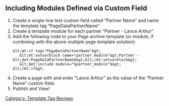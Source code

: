 [[Category: Template Tag Recipes]]

== Including Modules Defined via Custom Field ==

<ol>
<li>Create a single-line text custom field called &#8220;Partner Name&#8221; and name the template tag &#8220;PageDataPartnerName&#8221;</li>
<li>Create a template module for each partner  &#8220;Partner - Lance Arthur&#8221;</li>
<li><p>Add the following code to your Page archive template (or module, if combining with the above multiple page template solution):</p>

<pre>&lt;mt:if tag="PageDataPartnerName"&gt;
   &lt;mt:setvarblock name="partner_module"&gt;Partner - &lt;$mt:PageDataPartnerName$&gt;&lt;/mt:setvarblock&gt;
   &lt;$mt:include module="$partner_module"$&gt;
&lt;/mt:if&gt;
</pre></li>
<li><p>Create a page with and enter &#8220;Lance Arthur&#8221; as the value of the &#8220;Partner Name&#8221; custom field.</p></li>
<li>Publish and View!</li>
</ol>

